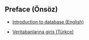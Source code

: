 
::: {.content-visible when-profile="def"}
# Preface (Önsöz) {.unnumbered} 

- [Introduction to database (English)](./en/index.html)

- [Veritabanlarına giriş (Türkçe)](./tr/index.html)

:::









